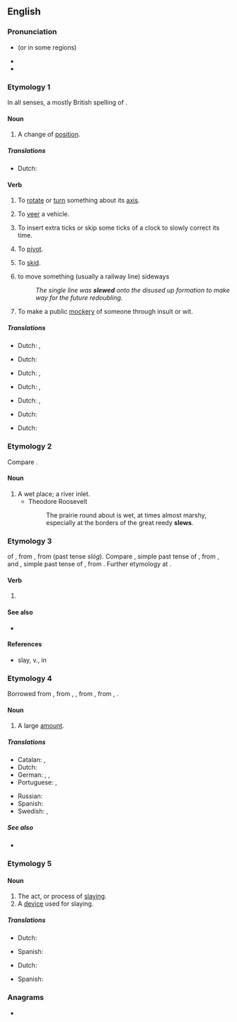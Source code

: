 ==English==

===Pronunciation===
* {{IPA|en|/sluː/}} (or {{IPA|en|/sljuː/}} in some regions)
* {{audio|en|En-au-slew.ogg|Audio (AU)}}
* {{rhymes|en|uː}}

===Etymology 1===
In all senses, a mostly British spelling of {{m|en|slue}}.

====Noun====
{{en-noun}}

# A change of [[position]].

=====Translations=====
{{trans-top|change of position}}
* Dutch: {{t+|nl|ommekeer}}
{{trans-mid}}
{{trans-bottom}}

====Verb====
{{en-verb}}

# {{lb|en|transitive|nautical}} To [[rotate]] or [[turn]] something about its [[axis]].
# {{lb|en|transitive}} To [[veer]] a vehicle.
# {{lb|en|transitive}} To insert extra ticks or skip some ticks of a clock to slowly correct its time.
# {{lb|en|intransitive}} To [[pivot]].
# {{lb|en|intransitive}} To [[skid]].
# {{lb|en|transitive|rail transport}} to move something (usually a railway line) sideways
#: ''The single line was '''slewed''' onto the disused up formation to make way for the future redoubling.''
# {{lb|en|transitive|British|slang}} To make a public [[mockery]] of someone through insult or wit.

=====Translations=====
{{trans-top|to rotate or turn something about its axis}}
* Dutch: {{t+|nl|omkeren}}, {{t+|nl|draaien}}
{{trans-mid}}
{{trans-bottom}}

{{trans-top|to veer a vehicle}}
* Dutch: {{t+|nl|zwenken}}
{{trans-mid}}
{{trans-bottom}}

{{trans-top|To insert extra ticks or skip some ticks of a clock to slowly correct its time}}
* Dutch: {{t+|nl|instellen}}, {{t+|nl|regelen}}
{{trans-mid}}
{{trans-bottom}}

{{trans-top|to pivot}}
* Dutch: {{t+|nl|omwentelen}}, {{t+|nl|draaien}}
{{trans-mid}}
{{trans-bottom}}

{{trans-top|to skid}}
* Dutch: {{t+|nl|schuiven}}, {{t+|nl|slippen}}
{{trans-mid}}
{{trans-bottom}}

{{trans-top|to move something (usually a railway line) sideways}}
* Dutch: {{t+|nl|verschuiven}}
{{trans-mid}}
{{trans-bottom}}

{{trans-top|to make a public mockery of someone through insult or wit}}
* Dutch: {{t|nl|iemand te kakken zetten}}
{{trans-mid}}
{{trans-bottom}}

===Etymology 2===
Compare {{m|en|slough}}.

====Noun====
{{en-noun}}

# A wet place; a river inlet.
#* Theodore Roosevelt
#*: The prairie round about is wet, at times almost marshy, especially at the borders of the great reedy '''slews'''.

===Etymology 3===
{{glossary|Ablaut}} of {{m|en|slay}}, from {{der|en|enm|sleen}}, from {{der|en|ang|sléan}} (past tense ''slóg''). Compare {{m|en|drew}}, simple past tense of {{m|en|draw}}, from {{cog|ang|dragan}}, and {{m|en|flew}}, simple past tense of {{m|en|fly}}, from {{cog|ang|flēogan}}. Further etymology at {{m|en|slay}}.

====Verb====
{{head|en|verb form}}

# {{en-simple past of|slay}}

====See also====
* {{l|en|slain}}

====References====
* slay, v.{{sup|1}}, in {{R:OED}}

===Etymology 4===
Borrowed from {{bor|en|ga|slua||crowd}}, from {{der|en|sga|slúag}}, {{m|sga|slóg}}, from {{der|en|cel-pro|*slougos||troop, army}}, from {{der|en|ine-pro|*slowgʰos}}, {{m|ine-pro|*slowgos||entourage}}.

====Noun====
{{en-noun}}

# {{lb|en|US}} A large [[amount]].
#: {{ux|en|She has a '''slew''' of papers and notebooks strewn all over her desk.}}

=====Translations=====
{{trans-top|a large amount}}
* Catalan: {{t+|ca|munt|m}}, {{t+|ca|tou|m}}
* Dutch: {{t|nl|een groot aantal}}
* German: {{t+|de|Menge|f}}, {{t+|de|Reihe|f}}, {{t|de|ganze Reihe|f}}
* Portuguese: {{t+|pt|amontoado|m}}, {{t+|pt|montão}}
{{trans-mid}}
* Russian: {{t+|ru|ма́сса|f}}
* Spanish: {{t+|es|montón|m}}
* Swedish: {{t+|sv|massa|c}}, {{t+|sv|mängd|c}}
{{trans-bottom}}

=====See also=====
* {{l|en|onslaught}}

===Etymology 5===
{{rfv|en}}
{{rfe|en}}

====Noun====
{{en-noun}}

# The act, or process of [[slaying]].
# A [[device]] used for slaying.

=====Translations=====
{{trans-top|the act, or process of slaying}}
* Dutch: {{t+|nl|slachtpartij}}
{{trans-mid}}
* Spanish: {{t+|es|asesinato|m}}
{{trans-bottom}}

{{trans-top|device used for slaying}}
* Dutch: {{t+|nl|moordwapen}}
{{trans-mid}}
* Spanish: {{t+|es|arma|f}}
{{trans-bottom}}

===Anagrams===
* {{anagrams|en|a=elsw|lews|wels}}